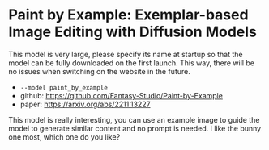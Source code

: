 
# Paint by Example: Exemplar-based Image Editing with Diffusion Models

<Callout type="info" emoji="ℹ️">
  This model is very large, please specify its name at startup so that the model
  can be fully downloaded on the first launch. This way, there will be no issues
  when switching on the website in the future.
</Callout>

- `--model paint_by_example`
- github: https://github.com/Fantasy-Studio/Paint-by-Example
- paper: https://arxiv.org/abs/2211.13227

This model is really interesting, you can use an example image to guide the model to generate similar content and no prompt is needed.
I like the bunny one most, which one do you like?

<YouTube youTubeId="NSAN3TzfhaI" />
